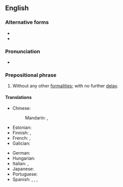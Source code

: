 ==English==

===Alternative forms===
* {{alter|en|without further ado}}
* {{alter|en|without further to-do|without further to do}}

===Pronunciation===
* {{audio|en|En-au-with no further ado.ogg|Audio {{a|AU}}}}

===Prepositional phrase===
{{head|en|prepositional phrase}}

# {{lb|en|idiomatic}} Without any other [[formality|formalities]]; with no further [[delay]].

====Translations====
{{trans-top|with no further delay}}
* Chinese:
*: Mandarin: {{t+|cmn|言歸正傳}}, {{t+|cmn|言归正传|tr=yánɡuīzhènɡzhuàn}}
* Estonian: {{t|et|ilma pikema jututa}}
* Finnish: {{t|fi|[[ilman]] [[enempiä]] [[muodollisuuksia]]}}, {{t|fi|pidemmittä puheitta}}
* French: {{t|fr|[[sans]] [[plus]] [[attendre]]}}, {{t+|fr|sans autre forme de procès}}
* Galician: {{t|gl|sen máis}}
{{trans-mid}}
* German: {{t+|de|ohne Weiteres}}
* Hungarian: {{t|hu|minden további nélkül}}
* Italian: {{t|it|senza ulteriori indugi}}, {{qualifier|interjection}} {{t|it|bando alle ciance}}
* Japanese: {{t|ja|右から左へ|tr=migi kara hidari e}}
* Portuguese: {{t|pt|sem mais delongas}}
* Spanish: {{t|es|sin más preámbulos}},  {{t|es|sin más demora}}, {{t|es|sin más dilación}}, {{t|es|sin tardanza}}
{{trans-bottom}}

{{catlangname|en|phrasebook}}